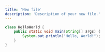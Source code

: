 ```yaml
---
title: 'New file'
description: 'Description of your new file.'
---
```


```java HelloWorld.java
class HelloWorld {
    public static void main(String[] args) {
        System.out.println("Hello, World!");
    }
}
```
